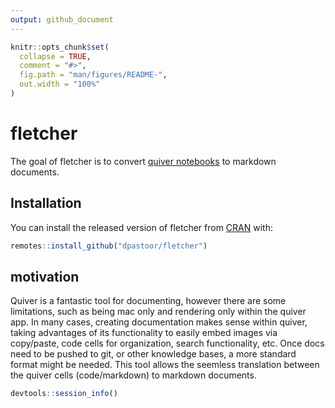 ```yaml
---
output: github_document
---
```


<!-- README.md is generated from README.Rmd. Please edit that file -->

```r
knitr::opts_chunk$set(
  collapse = TRUE,
  comment = "#>",
  fig.path = "man/figures/README-",
  out.width = "100%"
)
```

# fletcher

The goal of fletcher is to convert [quiver notebooks](http://happenapps.com/#quiver) to markdown documents.

## Installation

You can install the released version of fletcher from [CRAN](https://CRAN.R-project.org) with:

``` r
remotes::install_github("dpastoor/fletcher")
```

## motivation

Quiver is a fantastic tool for documenting, however there are some limitations, such
as being mac only and rendering only within the quiver app. In many cases, 
creating documentation makes sense within quiver, taking advantages of its functionality to 
easily embed images via copy/paste, code cells for organization, search
functionality, etc. Once docs need to be pushed to git, or other knowledge bases, 
a more standard format might be needed. This tool allows the seemless translation
between the quiver cells (code/markdown) to markdown documents.


```r
devtools::session_info()
```

